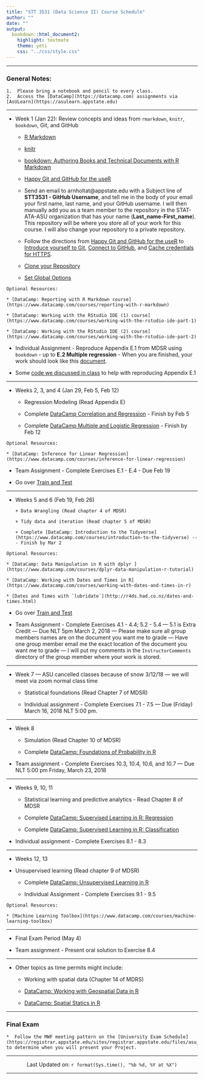 ```yaml
---
title: "STT 3531 (Data Science II) Course Schedule"
author: ""
date: ""
output: 
  bookdown::html_document2: 
    highlight: textmate
    theme: yeti
    css: "../css/style.css"
---
```


<script type="text/x-mathjax-config">
MathJax.Hub.Config({
  TeX: { equationNumbers: { autoNumber: "AMS" } }
});
</script>

* * *

### General Notes: {-}

```block
1.  Please bring a notebook and pencil to every class.  
2.  Access the [DataCamp](https://datacamp.com) assignments via [AsULearn](https://asulearn.appstate.edu)
```

* * *

* Week 1 (Jan 22): Review concepts and ideas from `rmarkdown`, `knitr`, `bookdown`, Git, and GitHub
    
    + [R Markdown](http://rmarkdown.rstudio.com/)
    
    + [knitr](https://yihui.name/knitr/)
    
    + [bookdown: Authoring Books and Technical Documents with R Markdown](https://bookdown.org/yihui/bookdown/)
    
    + [Happy Git and GitHub for the useR](http://happygitwithr.com/)

    + Send an email to arnholtat@appstate.edu with a Subject line of **STT3531 - GitHub Username**, and tell me in the body of your email your first name, last name, and your GitHub username.  I will then manually add you as a team member to the repository in the STAT-ATA-ASU organization that has your name (**Last_name-First_name**).  This repository will be where you store all of your work for this course.  I will also change your repository to a private repository.
    
    + Follow the directions from [Happy Git and GitHub for the useR](http://happygitwithr.com/) to [Introduce yourself to Git](http://happygitwithr.com/hello-git.html), [Connect to GitHub](http://happygitwithr.com/push-pull-github.html), and [Cache credentials for HTTPS](http://happygitwithr.com/credential-caching.html).

    + [Clone your Repository](../../STT5812CourseRepo/Rmarkdown/CloningRepo.html)
    
    + [Set Global Options](../../STT5812CourseRepo/Rmarkdown/GlobalOptions.html)
    
    
```block
Optional Resources:

* [DataCamp: Reporting with R Markdown course](https://www.datacamp.com/courses/reporting-with-r-markdown)

* [DataCamp: Working with the RStudio IDE (1) course](https://www.datacamp.com/courses/working-with-the-rstudio-ide-part-1)

* [DataCamp: Working with the RStudio IDE (2) course](https://www.datacamp.com/courses/working-with-the-rstudio-ide-part-2)
``` 

* Individual Assignment - Reproduce Appendix E.1 from MDSR using `bookdown` - up to **E.2 Multiple regression** - When you are finished, your work should look like this [document](./appE.html).  

* Some [code we discussed in class](https://raw.githubusercontent.com/alanarnholt/GeneralStatistics/master/rmarkdown/ResidualGraphs.Rmd) to help with reproducing Appendix E.1

* * *

* Weeks 2, 3, and 4 (Jan 29, Feb 5, Feb 12)

    + Regression Modeling (Read Appendix E)

    + Complete [DataCamp Correlation and Regression](https://www.datacamp.com/courses/correlation-and-regression) - Finish by Feb 5

    + Complete [DataCamp Multiple and Logistic Regression](https://www.datacamp.com/courses/multiple-and-logistic-regression) - Finish by Feb 12

```block
Optional Resources:

* [DataCamp: Inference for Linear Regression](https://www.datacamp.com/courses/inference-for-linear-regression)

```    

* Team Assignment - Complete Exercises E.1 - E.4 - Due Feb 19

* Go over [Train and Test](../rmarkdown/TrainAndTestPartitions.html)

* * *

* Weeks 5 and 6 (Feb 19, Feb 26)

      + Data Wrangling (Read chapter 4 of MDSR)
      
      + Tidy data and iteration (Read chapter 5 of MDSR)
      
      + Complete [DataCamp: Introduction to the Tidyverse](https://www.datacamp.com/courses/introduction-to-the-tidyverse) --- Finish by Mar 2
      
```block
Optional Resources:

* [DataCamp: Data Manipulation in R with dplyr ](https://www.datacamp.com/courses/dplyr-data-manipulation-r-tutorial)

* [DataCamp: Working with Dates and Times in R](https://www.datacamp.com/courses/working-with-dates-and-times-in-r)

* [Dates and Times with `lubridate`](http://r4ds.had.co.nz/dates-and-times.html)

```  

* Go over [Train and Test](../rmarkdown/TrainAndTestPartitions.html)
      
* Team Assignment - Complete Exercises 4.1 - 4.4; 5.2 - 5.4 --- 5.1 is Extra Credit --- Due NLT 5pm March 2, 2018 --- 
Please make sure all group members names are on the document you want me to grade --- Have one group member email me the exact location of the document you want me to grade --- I will put my comments in the `InstructorComments` directory of the group member where your work is stored.

* * *

* Week 7 --- ASU cancelled classes because of snow 3/12/18 --- we will meet via zoom normal class time

    + Statistical foundations (Read Chapter 7 of MDSR)
    
    +  Individual assignment - Complete Exercises 7.1 - 7.5 --- Due (Friday) March 16, 2018 NLT 5:00 pm. 

* * *

* Week 8 

    + Simulation (Read Chapter 10 of MDSR)
    
    + Complete [DataCamp: Foundations of Probability in R](https://www.datacamp.com/courses/foundations-of-probability-in-r)
    
* Team assignment - Complete Exercises 10.3, 10.4, 10.6, and 10.7 --- Due NLT 5:00 pm Friday, March 23, 2018
    
* * *

* Weeks 9, 10, 11

    + Statistical learning and predictive analytics - Read Chapter 8 of MDSR
    
    + Complete [DataCamp: Supervised Learning in R: Regression](https://www.datacamp.com/courses/supervised-learning-in-r-regression)
    
    + Complete [DataCamp: Supervised Learning in R: Classification](https://www.datacamp.com/courses/supervised-learning-in-r-classification)

* Individual assignment - Complete Exercises 8.1 - 8.3

* * *

* Weeks 12, 13

* Unsupervised learning (Read chapter 9 of MDSR)

    + Complete [DataCamp: Unsupervised Learning in R](https://www.datacamp.com/courses/unsupervised-learning-in-r)

    + Individual Assignment - Complete Exercises 9.1 - 9.5
    
```block
Optional Resources:

* [Machine Learning Toolbox](https://www.datacamp.com/courses/machine-learning-toolbox)
```



* * *

* Final Exam Period (May 4)

* Team assignment - Present oral solution to Exercise 8.4


* * *

* Other topics as time permits might include:

    + Working with spatial data (Chapter 14 of MDRS)

    + [DataCamp: Working with Geospatial Data in R](https://www.datacamp.com/courses/working-with-geospatial-data-in-r)

    + [DataCamp: Spatial Statics in R](https://www.datacamp.com/courses/spatial-statistics-in-r)
    
* * *    

### Final Exam {-}

```block
*  Follow the MWF meeting pattern on the [University Exam Schedule](https://registrar.appstate.edu/sites/registrar.appstate.edu/files/asu_spring_2018_exam_schedule.pdf) to determine when you will present your Project.
```

________________

<center> Last Updated on: `r format(Sys.time(), "%b %d, %Y at %X")` </center>

________________
